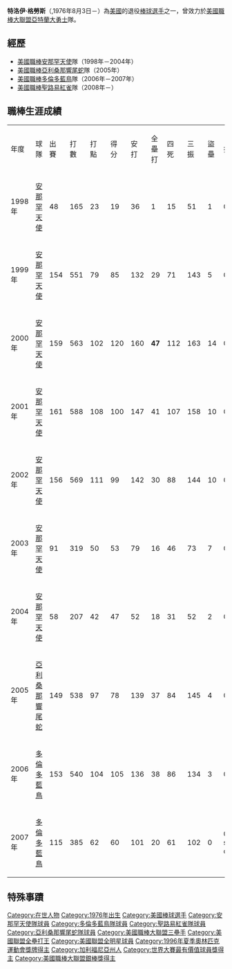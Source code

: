 {{Infobox baseball biography
|name        = 特洛伊·格勞斯<br/>Troy Glaus
|image       = DSC02300 Troy Glaus.jpg
|image_size  = 180px
|caption     =
|position    = [[一壘手|一壘手]]
|birth_date  = {{birth date and age|1976|8|3}}
|death_date  = 
|birth_place = {{USA}}[[加利福尼亞州|加利福尼亞州]][[塔札納|塔札納]]
|death_place = 
|team        = 
|number      = 
|bats        = 右
|throws      = 右
|debutleague = 美國職棒大聯盟
|debutdate   = 7月31日
|debutyear   = 1998年
|debutteam   = 洛杉磯天使
|finalleague = 美國職棒大聯盟
|finaldate   = 10月1日
|finalyear   = 2010年
|finalteam   = 亞特蘭大勇士
|statleague  = 美國職棒大聯盟
|stat1label  = 打擊率
|stat1value  = .254
|stat2label  = [[安打|安打]]
|stat2value  = 1375
|stat3label  = [[全壘打|全壘打]]
|stat3value  = 320
|stat4label  = [[打點|打點]]
|stat4value  = 950
|teams       =
* [[洛杉磯天使|洛杉磯天使]]（{{mlby|1998}}–{{mlby|2004}}）
* [[亞利桑那響尾蛇|亞利桑那響尾蛇]]（{{mlby|2005}}）
* [[多倫多藍鳥|多倫多藍鳥]]（{{mlby|2006}}–{{mlby|2007}}）
* [[聖路易紅雀|聖路易紅雀]]（{{mlby|2008}}–{{mlby|2009}}）
* [[亞特蘭大勇士|亞特蘭大勇士]]（{{mlby|2010}}）
|awards      =
* 4×全明星賽([[2000年美國職棒大聯盟全明星賽|2000]],[[2001年美國職棒大聯盟全明星賽|2001]],[[2003年美國職棒大聯盟全明星賽|2003]],[[2006年美國職棒大聯盟全明星賽|2006]])
* [[世界大賽|世界大賽]]冠軍 ([[2002年世界大賽|2002]])
* [[世界大賽|世界大賽]]MVP (2002)
* 2×[[美國職棒大聯盟銀棒獎|銀棒獎]] (2000,2001)
* [[美國職棒大聯盟全壘打王|美聯全壘打王]] (2000)
}}

'''特洛伊·格勞斯'''（{{lang-en|Troy Edward Glaus}},1976年8月3日－）為[[美國|美國]]的退役[[棒球|棒球]][[選手|選手]]之一，曾效力於[[美國職棒大聯盟|美國職棒大聯盟]][[亞特蘭大勇士|亞特蘭大勇士]]隊。

==經歷==
*[[美國職棒|美國職棒]][[洛杉磯安那罕天使|安那罕天使]]隊（1998年－2004年）
*[[美國職棒|美國職棒]][[亞利桑那響尾蛇|亞利桑那響尾蛇]]隊（2005年）
*[[美國職棒|美國職棒]][[多倫多藍鳥|多倫多藍鳥]]隊（2006年－2007年）
*[[美國職棒|美國職棒]][[聖路易紅雀|聖路易紅雀]]隊（2008年－）
==職棒生涯成績==
{|border=1
|- align=middle
|年度||球隊||出賽||打數||打點||得分||安打||全壘打||四死||三振||盜壘||打擊率
|- align=middle
|1998年||[[洛杉磯安那罕天使|安那罕天使]]||48||165||23||19||36||1||15||51||1||0.218
|- align=middle
|1999年||[[洛杉磯安那罕天使|安那罕天使]]||154||551||79||85||132||29||71||143||5||0.240
|- align=middle
|2000年||[[洛杉磯安那罕天使|安那罕天使]]||159||563||102||120||160||'''47'''||112||163||14||0.284
|- align=middle
|2001年||[[洛杉磯安那罕天使|安那罕天使]]||161||588||108||100||147||41||107||158||10||0.250
|- align=middle
|2002年||[[洛杉磯安那罕天使|安那罕天使]]||156||569||111||99||142||30||88||144||10||0.250
|- align=middle
|2003年||[[洛杉磯安那罕天使|安那罕天使]]||91||319||50||53||79||16||46||73||7||0.248
|- align=middle
|2004年||[[洛杉磯安那罕天使|安那罕天使]]||58||207||42||47||52||18||31||52||2||0.251
|- align=middle
|2005年||[[亞利桑那響尾蛇|亞利桑那響尾蛇]]||149||538||97||78||139||37||84||145||4||0.258
|- align=middle
|2006年||[[多倫多藍鳥|多倫多藍鳥]]||153||540||104||105||136||38||86||134||3||0.252
|- align=middle
|2007年||[[多倫多藍鳥|多倫多藍鳥]]||115||385||62||60||101||20||61||102||0||0.262
|- span style="background-color:lightblue"
!合計!!10年!!1244!!4425!!778!!766!!1124!!277!!701!!1165!!56!!0.254
|}
==特殊事蹟==
{{commonscat|Troy Glaus}}

{{start box}}
{{s-before| [[肯·小葛瑞菲|肯·小葛瑞菲]]}}
{{s-title| [[美國職棒大聯盟全壘打王|美國聯盟全壘打王]]|2000年}}
{{s-after| [[艾力士·羅德里奎茲|艾力士·羅德里奎茲]]}}
{{end box}}
{{美國聯盟全壘打王}}
{{Babe Ruth Award}}
{{World Series MVPs}}
{{2002 Anaheim Angels}}
{{Authority control}}

{{DEFAULTSORT:Glaus, Troy}}
[[Category:在世人物|Category:在世人物]]
[[Category:1976年出生|Category:1976年出生]]
[[Category:美國棒球選手|Category:美國棒球選手]]
[[Category:安那罕天使隊球員|Category:安那罕天使隊球員]]
[[Category:多倫多藍鳥隊球員|Category:多倫多藍鳥隊球員]]
[[Category:聖路易紅雀隊球員|Category:聖路易紅雀隊球員]]
[[Category:亞利桑那響尾蛇隊球員|Category:亞利桑那響尾蛇隊球員]]
[[Category:美國職棒大聯盟三壘手|Category:美國職棒大聯盟三壘手]]
[[Category:美國聯盟全壘打王|Category:美國聯盟全壘打王]]
[[Category:美國聯盟全明星球員|Category:美國聯盟全明星球員]]
[[Category:1996年夏季奧林匹克運動會獎牌得主|Category:1996年夏季奧林匹克運動會獎牌得主]]
[[Category:加利福尼亞州人|Category:加利福尼亞州人]]
[[Category:世界大賽最有價值球員獎得主|Category:世界大賽最有價值球員獎得主]]
[[Category:美國職棒大聯盟銀棒獎得主|Category:美國職棒大聯盟銀棒獎得主]]